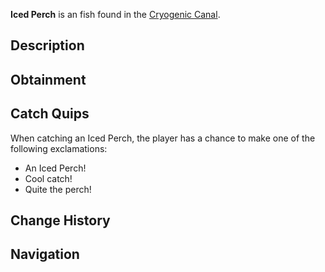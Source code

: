 {{FishInfobox
|image          = Iced Perch.png
|rarity         = Unusual
|sea            = First Sea
|location       = [[Cryogenic Canal]]
|sublocation    = 
|sources        = Fishing Rod
|radar_location = 
|xp             = 120
|weather        = 
|time           = 
|season         = Winter
|bait           = Insect
|base_weight    = 4.5
|base_value     = 250
|weight_range   = 2.5
|base_chance    = 50
|base_resil     = 60
}}
'''Iced Perch''' is an {{Rarity|Unusual}} fish found in the [[Cryogenic Canal]].

== Description ==
{{Description|A medium-sized fish with a frosty blue sheen and faint horizontal stripes.|Bestiary Entry}}

== Obtainment ==
{{Description|Lurks near ice formations in the canal.|Bestiary Hint}}
{{Fish Availability|
Cryogenic Canal
|top_rods      = 
Training Rod\299145.3\299145.3;
Firefly Rod\287915.55\259151.75;
Rapid Rod\283612.11\220739.63;
Depthseeker Rod\281903.72\182555.32;
Champions Rod\279809.08\171030.22;
Flimsy Rod\206438.33\184650.46;
Candy Cane Rod\196239.1\196239.1;
Astralhook Rod\251368.28\254091.48;
Ethereal Prism Rod\239902.7\248224.83;
No-Life Rod\267493.51\236503.23;
Avalanche Rod\276521.19\163586.76;
Verdant Shear Rod\268177.09\199296.48;
Blazebringer Rod\252247.37\188039.25;
Zeus Rod\250319.86\199197.58;
Volcanic Rod\244312.44\151177;
Trident Rod\238058.66\167731.64;
Challenger's Rod\237743.32\214297.29;
Seraphic Rod\234025.83\234025.83;
Free Spirit Rod\230679.7\167157.32;
Rod Of The Forgotten Fang\213587.3\213587.3;
Rod Of The Depths\204321.92\193880.6;
Rod Of The Exalted One\182167.68\182167.68;
Steady Rod\115555.16\82789.21
|recommended   = Training Rod
}}

== Catch Quips ==
When catching an Iced Perch, the player has a chance to make one of the following exclamations:
* An Iced Perch!
* Cool catch!
* Quite the perch!

== Change History ==
{{Change History|{{subst:Current Version}}}}

== Navigation ==
{{Fish Navbox|Cryogenic Canal}}